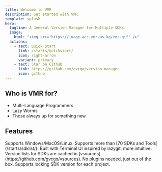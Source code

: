 ```yaml
---
title: Welcome to VMR
description: Get started with VMR.
template: splash
hero:
  tagline: A General Version Manager for Multiple SDKs.
  image:
    html: "<img src='https://image-acc.vmr.us.kg/vmr.gif' />"
  actions:
    - text: Quick Start
      link: /starts/quickstart/
      icon: right-arrow
      variant: primary
    - text: Star on Github
      link: https://github.com/gvcgo/version-manager
      icon: github
---
```


## Who is VMR for?

- Multi-Language Programmers
- Lazy Worms
- Those always up for something new


## Features

<CardGrid>
	<Card title="Cross-platform" icon="list-format">
		Supports Windows/MacOS/Linux.
	</Card>
	<Card title="Supports multi SDKs" icon="list-format">
		Supports more than [70 SDKs and Tools](/starts/sdklist/).
	</Card>
	<Card title="Easy to use" icon="list-format">
		Built with Terminal UI inspired by lazygit, more intuitive.
	</Card>
	<Card title="Fast & Stable" icon="rocket">
		Version lists for SDKs are cached in [vsources](https://github.com/gvcgo/vsources).
	</Card>
	<Card title="No plugins needed" icon="puzzle">
		No plugins needed, just out of the box.
	</Card>
	<Card title="Lock SDK version for a project" icon="seti:lock">
		Supports locking SDK version for each project.
	</Card>
</CardGrid>
